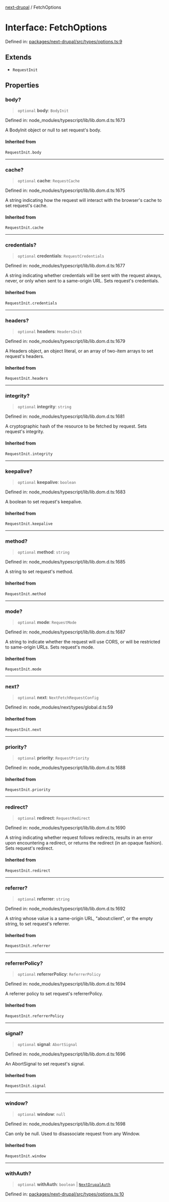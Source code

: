 [next-drupal](../globals.mdx) / FetchOptions

# Interface: FetchOptions

Defined in: [packages/next-drupal/src/types/options.ts:9](https://github.com/chapter-three/next-drupal/blob/b814feb907442ea504825c35810c973aeb865442/packages/next-drupal/src/types/options.ts#L9)

## Extends

- `RequestInit`

## Properties

### body?

> `optional` **body**: `BodyInit`

Defined in: node_modules/typescript/lib/lib.dom.d.ts:1673

A BodyInit object or null to set request's body.

#### Inherited from

`RequestInit.body`

---

### cache?

> `optional` **cache**: `RequestCache`

Defined in: node_modules/typescript/lib/lib.dom.d.ts:1675

A string indicating how the request will interact with the browser's cache to set request's cache.

#### Inherited from

`RequestInit.cache`

---

### credentials?

> `optional` **credentials**: `RequestCredentials`

Defined in: node_modules/typescript/lib/lib.dom.d.ts:1677

A string indicating whether credentials will be sent with the request always, never, or only when sent to a same-origin URL. Sets request's credentials.

#### Inherited from

`RequestInit.credentials`

---

### headers?

> `optional` **headers**: `HeadersInit`

Defined in: node_modules/typescript/lib/lib.dom.d.ts:1679

A Headers object, an object literal, or an array of two-item arrays to set request's headers.

#### Inherited from

`RequestInit.headers`

---

### integrity?

> `optional` **integrity**: `string`

Defined in: node_modules/typescript/lib/lib.dom.d.ts:1681

A cryptographic hash of the resource to be fetched by request. Sets request's integrity.

#### Inherited from

`RequestInit.integrity`

---

### keepalive?

> `optional` **keepalive**: `boolean`

Defined in: node_modules/typescript/lib/lib.dom.d.ts:1683

A boolean to set request's keepalive.

#### Inherited from

`RequestInit.keepalive`

---

### method?

> `optional` **method**: `string`

Defined in: node_modules/typescript/lib/lib.dom.d.ts:1685

A string to set request's method.

#### Inherited from

`RequestInit.method`

---

### mode?

> `optional` **mode**: `RequestMode`

Defined in: node_modules/typescript/lib/lib.dom.d.ts:1687

A string to indicate whether the request will use CORS, or will be restricted to same-origin URLs. Sets request's mode.

#### Inherited from

`RequestInit.mode`

---

### next?

> `optional` **next**: `NextFetchRequestConfig`

Defined in: node_modules/next/types/global.d.ts:59

#### Inherited from

`RequestInit.next`

---

### priority?

> `optional` **priority**: `RequestPriority`

Defined in: node_modules/typescript/lib/lib.dom.d.ts:1688

#### Inherited from

`RequestInit.priority`

---

### redirect?

> `optional` **redirect**: `RequestRedirect`

Defined in: node_modules/typescript/lib/lib.dom.d.ts:1690

A string indicating whether request follows redirects, results in an error upon encountering a redirect, or returns the redirect (in an opaque fashion). Sets request's redirect.

#### Inherited from

`RequestInit.redirect`

---

### referrer?

> `optional` **referrer**: `string`

Defined in: node_modules/typescript/lib/lib.dom.d.ts:1692

A string whose value is a same-origin URL, "about:client", or the empty string, to set request's referrer.

#### Inherited from

`RequestInit.referrer`

---

### referrerPolicy?

> `optional` **referrerPolicy**: `ReferrerPolicy`

Defined in: node_modules/typescript/lib/lib.dom.d.ts:1694

A referrer policy to set request's referrerPolicy.

#### Inherited from

`RequestInit.referrerPolicy`

---

### signal?

> `optional` **signal**: `AbortSignal`

Defined in: node_modules/typescript/lib/lib.dom.d.ts:1696

An AbortSignal to set request's signal.

#### Inherited from

`RequestInit.signal`

---

### window?

> `optional` **window**: `null`

Defined in: node_modules/typescript/lib/lib.dom.d.ts:1698

Can only be null. Used to disassociate request from any Window.

#### Inherited from

`RequestInit.window`

---

### withAuth?

> `optional` **withAuth**: `boolean` \| [`NextDrupalAuth`](../type-aliases/NextDrupalAuth.mdx)

Defined in: [packages/next-drupal/src/types/options.ts:10](https://github.com/chapter-three/next-drupal/blob/b814feb907442ea504825c35810c973aeb865442/packages/next-drupal/src/types/options.ts#L10)
